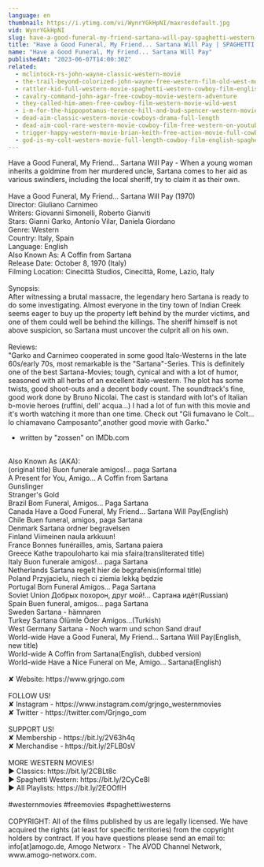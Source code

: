 ```yaml
---
language: en
thumbnail: https://i.ytimg.com/vi/WynrYGkHpNI/maxresdefault.jpg
vid: WynrYGkHpNI
slug: have-a-good-funeral-my-friend-sartana-will-pay-spaghetti-western-cowboy-movie
title: "Have a Good Funeral, My Friend... Sartana Will Pay | SPAGHETTI WESTERN | Cowboy Movie"
name: "Have a Good Funeral, My Friend... Sartana Will Pay"
publishedAt: "2023-06-07T14:00:30Z"
related:
  - mclintock-rs-john-wayne-classic-western-movie
  - the-trail-beyond-colorized-john-wayne-free-western-film-old-west-movie
  - rattler-kid-full-western-movie-spaghetti-western-cowboy-film-english
  - cavalry-command-john-agar-free-cowboy-movie-western-adventure
  - they-called-him-amen-free-cowboy-film-western-movie-wild-west
  - i-m-for-the-hippopotamus-terence-hill-and-bud-spencer-western-movie
  - dead-aim-classic-western-movie-cowboys-drama-full-length
  - dead-aim-cool-rare-western-movie-cowboy-film-free-western-on-youtube-english
  - trigger-happy-western-movie-brian-keith-free-action-movie-full-cowboy-films-full-movies
  - god-is-my-colt-western-movie-full-length-cowboy-film-english-spaghetti-italo-western
---
```


Have a Good Funeral, My Friend... Sartana Will Pay - When a young woman inherits a goldmine from her murdered uncle, Sartana comes to her aid as various swindlers, including the local sheriff, try to claim it as their own.<br />
<br />
Have a Good Funeral, My Friend... Sartana Will Pay (1970)<br />
Director: Giuliano Carnimeo<br />
Writers: Giovanni Simonelli, Roberto Gianviti<br />
Stars: Gianni Garko, Antonio Vilar, Daniela Giordano<br />
Genre: Western<br />
Country: Italy, Spain<br />
Language: English<br />
Also Known As: A Coffin from Sartana<br />
Release Date: October 8, 1970 (Italy)<br />
Filming Location: Cinecittà Studios, Cinecittà, Rome, Lazio, Italy<br />
<br />
Synopsis:<br />
After witnessing a brutal massacre, the legendary hero Sartana is ready to do some investigating. Almost everyone in the tiny town of Indian Creek seems eager to buy up the property left behind by the murder victims, and one of them could well be behind the killings. The sheriff himself is not above suspicion, so Sartana must uncover the culprit all on his own.<br />
<br />
Reviews:<br />
"Garko and Carnimeo cooperated in some good Italo-Westerns in the late 60s/early 70s, most remarkable is the "Sartana"-Series. This is definitely one of the best Sartana-Movies; tough, cynical and with a lot of humor, seasoned with all herbs of an excellent italo-western. The plot has some twists, good shoot-outs and a decent body count. The soundtrack's fine, good work done by Bruno Nicolai. The cast is standard with lot's of Italian b-movie heroes (ruffini, dell' acqua...) I had a lot of fun with this movie and it's worth watching it more than one time. Check out "Gli fumavano le Colt... lo chiamavano Camposanto",another good movie with Garko."<br />
- written by "zossen" on IMDb.com<br />
<br />
Also Known As (AKA):<br />
(original title) Buon funerale amigos!... paga Sartana<br />
A Present for You, Amigo... A Coffin from Sartana<br />
Gunslinger<br />
Stranger's Gold<br />
Brazil Bom Funeral, Amigos... Paga Sartana<br />
Canada Have a Good Funeral, My Friend... Sartana Will Pay(English)<br />
Chile Buen funeral, amigos, paga Sartana<br />
Denmark Sartana ordner begravelsen<br />
Finland Viimeinen naula arkkuun!<br />
France Bonnes funérailles, amis, Sartana paiera<br />
Greece Kathe trapouloharto kai mia sfaira(transliterated title)<br />
Italy Buon funerale amigos!... paga Sartana<br />
Netherlands Sartana regelt hier de begrafenis(informal title)<br />
Poland Przyjacielu, niech ci ziemia lekką będzie<br />
Portugal Bom Funeral Amigos... Paga Sartana<br />
Soviet Union Добрых похорон, друг мой!... Сартана идёт(Russian)<br />
Spain Buen funeral, amigos... paga Sartana<br />
Sweden Sartana - hämnaren<br />
Turkey Sartana Ölümle Öder Amigos...(Turkish)<br />
West Germany Sartana - Noch warm und schon Sand drauf<br />
World-wide Have a Good Funeral, My Friend... Sartana Will Pay(English, new title)<br />
World-wide A Coffin from Sartana(English, dubbed version)<br />
World-wide Have a Nice Funeral on Me, Amigo... Sartana(English)<br />
<br />
✘ Website: https://www.grjngo.com<br />
<br />
FOLLOW US!<br />
✘ Instagram - https://www.instagram.com/grjngo_westernmovies<br />
✘ Twitter - https://twitter.com/Grjngo_com<br />
<br />
SUPPORT US!<br />
✘ Membership - https://bit.ly/2V63h4q<br />
✘ Merchandise - https://bit.ly/2FLB0sV<br />
<br />
MORE WESTERN MOVIES! <br />
► Classics: https://bit.ly/2CBLt8c <br />
► Spaghetti Western: https://bit.ly/2CyCe8I <br />
► All Playlists: https://bit.ly/2EOOfIH <br />
<br />
#westernmovies #freemovies #spaghettiwesterns<br />
<br />
COPYRIGHT: All of the films published by us are legally licensed. We have acquired the rights (at least for specific territories) from the copyright holders by contract. If you have questions please send an email to: info[at]amogo.de, Amogo Networx - The AVOD Channel Network, www.amogo-networx.com.